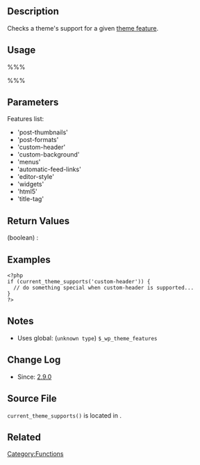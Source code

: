 {{Languages|
{{en|Function Reference/current_theme_supports}}
{{ja|関数リファレンス/current_theme_supports}}
}}

== Description ==

Checks a theme's support for a given [[Theme Features|theme feature]].

== Usage ==

%%%<?php current_theme_supports( $feature ); ?>%%%

== Parameters ==

{{Parameter|$feature|string|the feature being checked}}

Features list:
* 'post-thumbnails'
* 'post-formats'
* 'custom-header'
* 'custom-background'
* 'menus'
* 'automatic-feed-links'
* 'editor-style'
* 'widgets'
* 'html5'
* 'title-tag'

== Return Values ==

; (boolean) : 

== Examples ==
<pre>
<?php 
if (current_theme_supports('custom-header')) {
  // do something special when custom-header is supported...
}
?>
</pre>

== Notes ==

* Uses global: (<tt>unknown type</tt>) <tt>$_wp_theme_features</tt>

== Change Log ==

* Since: [[Version 2.9|2.9.0]]

== Source File ==

<tt>current_theme_supports()</tt> is located in {{Trac|wp-includes/theme.php}}.

== Related ==

{{Theme Support}}

{{Tag Footer}}

[[Category:Functions]]